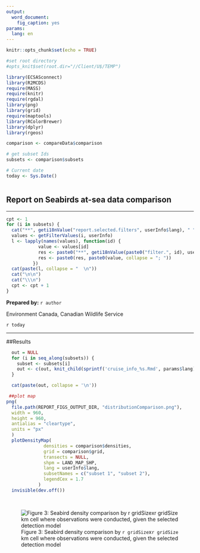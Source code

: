 ```yaml
---
output: 
  word_document:
    fig_caption: yes
params:
  lang: en
---
```


```r
knitr::opts_chunk$set(echo = TRUE)
```


```r
#set root directory
#opts_knit$set(root.dir="//Client/U$/TEMP")
```

```r
library(ECSASconnect)
library(R2MCDS)
require(MASS)
require(knitr)
require(rgdal)
library(png)
library(grid)
require(maptools)
library(RColorBrewer) 
library(dplyr)
library(rgeos)

comparison <- compareData$comparison

# get subset Ids
subsets <- comparison$subsets

# Current date
today <- Sys.Date()



```

## Report on Seabirds at-sea data comparison

-------------------------

```r
cpt <- 1
for (i in subsets) {
  cat("**", geti18nValue("report.selected.filters", userInfo$lang), " ", cpt, " :**\n\n", sep = "")
  values <- getFilterValues(i, userInfo)
  l <- lapply(names(values), function(id) {
            value <- values[id]
            res <- paste0("**", geti18nValue(paste0("filter.", id), userInfo$lang), ":** ")
            res <- paste0(res, paste0(value, collapse = "; "))
          })
  cat(paste(l, collapse = "  \n"))
  cat("\n\n")
  cat("\\\n")
  cpt <- cpt + 1
}

```

**Prepared by:** `r author`

Environment Canada, Canadian Wildlife Service

`r today`

-------------------------


##Results


```r
  out = NULL
  for (i in seq_along(subsets)) {
    subset <- subsets[i]
    out <- c(out, knit_child(sprintf('cruise_info_%s.Rmd', params$lang)))
  }
```

```r
  cat(paste(out, collapse = '\n'))
```



```r

 ##plot map
png(
  file.path(REPORT_FIGS_OUTPUT_DIR, "distributionComparison.png"),
  width = 960,
  height = 960,
  antialias = "cleartype",
  units = "px"
  )
  plotDensityMap(
              densities = comparison$densities,
              grid = comparison$grid,
              transects = NULL,
              shpm = LAND_MAP_SHP,
              lang = userInfo$lang,
              subsetNames = c("subset 1", "subset 2"),
              legendCex = 1.7
            )
  invisible(dev.off())
  
  
```


 ![Figure 3: Seabird density comparison by `r gridSize`x`r gridSize` km cell where observations were conducted, given the selected detection model](`r file.path(REPORT_FIGS_OUTPUT_DIR, "distributionComparison.png")` "Comparison of the distribution between the two subsets")
 

